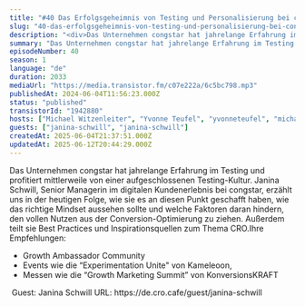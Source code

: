 ```yaml
---
title: "#40 Das Erfolgsgeheimnis von Testing und Personalisierung bei congstar - mit Janina Schwill"
slug: "40-das-erfolgsgeheimnis-von-testing-und-personalisierung-bei-congstar-mit-janina-schwill"
description: "<div>Das Unternehmen congstar hat jahrelange Erfahrung im Testing und profitiert mittlerweile von einer aufgeschlossenen Testing-Kultur. Janina Schwill, Senior Managerin im digitalen Kundenerlebnis bei congstar, erzählt uns in der heutigen Folge, wie sie es an diesen Punkt geschafft haben, wie das richtige Mindset aussehen sollte und welche Faktoren daran hindern, den vollen Nutzen aus der Conversion-Optimierung zu ziehen. Außerdem teilt sie Best Practices und Inspirationsquellen zum Thema CRO.Ihre Empfehlungen:</div><ul><li>Growth Ambassador Community</li><li>Events wie die “Experimentation Unite\" von Kameleoon,</li><li>Messen wie die “Growth Marketing Summit” von KonversionsKRAFT</li></ul><div>&nbsp;Guest: Janina Schwill URL: https://de.cro.cafe/guest/janina-schwill&nbsp;</div>"
summary: "Das Unternehmen congstar hat jahrelange Erfahrung im Testing und profitiert mittlerweile von einer aufgeschlossenen Testing-Kultur. Janina Schwill, Senior Managerin im digitalen Kundenerlebnis bei congstar, erzählt uns in der heutigen Folge, wie sie es an diesen Punkt geschafft haben, wie das richtige Mindset aussehen sollte und welche Faktoren daran hindern, den vollen Nutzen aus der Conversion-Optimierung zu ziehen. Außerdem teilt sie Best Practices und Inspirationsquellen zum Thema CRO.Ihre Empfehlungen:Growth Ambassador CommunityEvents wie die “Experimentation Unite\" von Kameleoon,Messen wie die “Growth Marketing Summit” von KonversionsKRAFT Guest: Janina Schwill URL: https://de.cro.cafe/guest/janina-schwill "
episodeNumber: 40
season: 1
language: "de"
duration: 2033
mediaUrl: "https://media.transistor.fm/c07e222a/6c5bc798.mp3"
publishedAt: 2024-06-04T11:56:23.000Z
status: "published"
transistorId: "1942880"
hosts: ["Michael Witzenleiter", "Yvonne Teufel", "yvonneteufel", "michaelwitzenleiter"]
guests: ["janina-schwill", "janina-schwill"]
createdAt: 2025-06-04T21:37:51.000Z
updatedAt: 2025-06-12T20:44:29.000Z
---
```


Das Unternehmen congstar hat jahrelange Erfahrung im Testing und profitiert mittlerweile von einer aufgeschlossenen Testing-Kultur. Janina Schwill, Senior Managerin im digitalen Kundenerlebnis bei congstar, erzählt uns in der heutigen Folge, wie sie es an diesen Punkt geschafft haben, wie das richtige Mindset aussehen sollte und welche Faktoren daran hindern, den vollen Nutzen aus der Conversion-Optimierung zu ziehen. Außerdem teilt sie Best Practices und Inspirationsquellen zum Thema CRO.Ihre Empfehlungen:
<ul><li>Growth Ambassador Community</li><li>Events wie die “Experimentation Unite" von Kameleoon,</li><li>Messen wie die “Growth Marketing Summit” von KonversionsKRAFT</li></ul>&nbsp;Guest: Janina Schwill URL: https://de.cro.cafe/guest/janina-schwill&nbsp;

